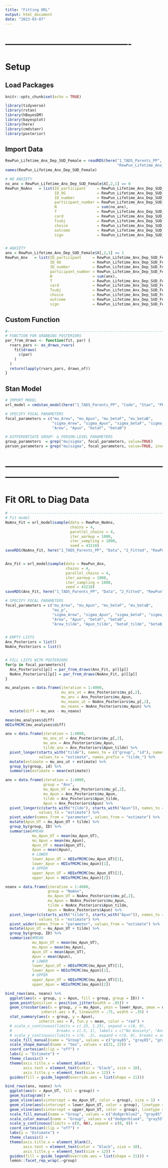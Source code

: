 ---
title: "Fitting ORL"
output: html_document
date: "2023-03-07"
---


# -------------------------------------------
# Setup
## Load Packages
```{r setup, include=FALSE}
knitr::opts_chunk$set(echo = TRUE)

library(tidyverse)
library(rstan)
library(hBayesDM)
library(bayesplot)
library(here)
library(cmdstanr)
library(posterior)
```


## Import Data
```{r}
RewPun_Lifetime_Anx_Dep_SUD_Female = readRDS(here("1_TADS_Parents_PP", "Data", "1_Stan",
                                                  "RewPun_Lifetime_Anx_Dep_SUD_Female.RDS"))
names(RewPun_Lifetime_Anx_Dep_SUD_Female)
```


```{r}
# NO ANXIETY
no_anx = RewPun_Lifetime_Anx_Dep_SUD_Female$X[,2,1] == 0
RewPun_NoAnx   = list(ID_participant     = RewPun_Lifetime_Anx_Dep_SUD_Female$ID_participant[no_anx],
                      ID_OG              = RewPun_Lifetime_Anx_Dep_SUD_Female$ID_OG[no_anx],
                      ID_number          = RewPun_Lifetime_Anx_Dep_SUD_Female$ID_number[no_anx],
                      participant_number = RewPun_Lifetime_Anx_Dep_SUD_Female$participant_number[no_anx],
                      N                  = sum(no_anx),
                      T                  = RewPun_Lifetime_Anx_Dep_SUD_Female$T,
                      card               = RewPun_Lifetime_Anx_Dep_SUD_Female$card[no_anx,,1],
                      Tsubj              = RewPun_Lifetime_Anx_Dep_SUD_Female$Tsubj[no_anx,1],
                      choice             = RewPun_Lifetime_Anx_Dep_SUD_Female$choice[no_anx,,1],
                      outcome            = RewPun_Lifetime_Anx_Dep_SUD_Female$outcome[no_anx,,1],
                      sign               = RewPun_Lifetime_Anx_Dep_SUD_Female$sign[no_anx,,1])


# ANXIETY
anx = RewPun_Lifetime_Anx_Dep_SUD_Female$X[,2,1] == 1
RewPun_Anx   = list(ID_participant     = RewPun_Lifetime_Anx_Dep_SUD_Female$ID_participant[anx],
                    ID_OG              = RewPun_Lifetime_Anx_Dep_SUD_Female$ID_OG[anx],
                    ID_number          = RewPun_Lifetime_Anx_Dep_SUD_Female$ID_number[anx],
                    participant_number = RewPun_Lifetime_Anx_Dep_SUD_Female$participant_number[anx],
                    N                  = sum(anx),
                    T                  = RewPun_Lifetime_Anx_Dep_SUD_Female$T,
                    card               = RewPun_Lifetime_Anx_Dep_SUD_Female$card[anx,,1],
                    Tsubj              = RewPun_Lifetime_Anx_Dep_SUD_Female$Tsubj[anx,1],
                    choice             = RewPun_Lifetime_Anx_Dep_SUD_Female$choice[anx,,1],
                    outcome            = RewPun_Lifetime_Anx_Dep_SUD_Female$outcome[anx,,1],
                    sign               = RewPun_Lifetime_Anx_Dep_SUD_Female$sign[anx,,1])
```


## Custom Function
```{r}
#------------------------------------------------------------------------------
# FUNCTION FOR GRABBING POSTERIORS
par_from_draws <- function(fit, par) {
  rvars_pars <- as_draws_rvars(
    fit$draws(
      c(par)
    )
  )
  return(lapply(rvars_pars, draws_of))
}
```


## Stan Model
```{r}
# IMPORT MODEL
orl_model = cmdstan_model(here("1_TADS_Parents_PP", "Code", "Stan", "PPORL.stan"))

# SPECIFY FOCAL PARAMETERS
focal_parameters = c("mu_Arew", "mu_Apun", "mu_betaF", "mu_betaB", 
                     "sigma_Arew", "sigma_Apun", "sigma_betaF", "sigma_betaB", 
                     "Arew", "Apun", "betaF", "betaB")

# DIFFERENTIATE GROUP- & PERSON-LEVEL PARAMETERS
group_parameters  = grep("mu|sigma", focal_parameters, value=TRUE)
person_parameters = grep("mu|sigma", focal_parameters, value=TRUE, invert=TRUE)
```


# ---------------------------------------------------------------------------------------------
# Fit ORL to Diag Data
```{r, eval = T}
# -----------------------------------------------------------------------------------
# Fit model
NoAnx_Fit = orl_model$sample(data = RewPun_NoAnx,
                             chains = 4,
                             parallel_chains = 4,
                             iter_warmup = 1000,
                             iter_sampling = 1000,
                             seed = 43210)
saveRDS(NoAnx_Fit, here("1_TADS_Parents_PP", "Data", "2_Fitted", "RewPun", "NoAnx_Fit.RDS"))


Anx_Fit = orl_model$sample(data = RewPun_Anx,
                           chains = 4,
                           parallel_chains = 4,
                           iter_warmup = 1000,
                           iter_sampling = 1000,
                           seed = 43210)
saveRDS(Anx_Fit, here("1_TADS_Parents_PP", "Data", "2_Fitted", "RewPun", "Anx_Fit.RDS"))
```


```{r}
# SPECIFY FOCAL PARAMETERS
focal_parameters = c("mu_Arew", "mu_Apun", "mu_betaF", "mu_betaB", 
                     "mu_p",
                     "sigma_Arew", "sigma_Apun", "sigma_betaF", "sigma_betaB", 
                     "Arew", "Apun", "betaF", "betaB", 
                     "Arew_tilde", "Apun_tilde", "betaF_tilde", "betaB_tilde")


# EMPTY LISTS
Anx_Posteriors = list()
NoAnx_Posteriors = list()


# FILL LISTS WITH POSTERIORS
for(p in focal_parameters){
  Anx_Posteriors[[p]] = par_from_draws(Anx_Fit, p)[[p]]
  NoAnx_Posteriors[[p]] = par_from_draws(NoAnx_Fit, p)[[p]]
}
```



```{r}
mu_analyses = data.frame(iteration = 1:4000,
                         mu_anx_ut = Anx_Posteriors$mu_p[,2],
                         mu_anx = Anx_Posteriors$mu_Apun,
                         mu_noanx_ut = NoAnx_Posteriors$mu_p[,2],
                         mu_noanx = NoAnx_Posteriors$mu_Apun) %>% 
  mutate(diff = mu_anx - mu_noanx)

mean(mu_analyses$diff)
HDIofMCMC(mu_analyses$diff)

anx = data.frame(iteration = 1:4000,
                 mu_anx_ut = Anx_Posteriors$mu_p[,2],
                 mu_anx = Anx_Posteriors$mu_Apun,
                 tilde_anx = Anx_Posteriors$Apun_tilde) %>% 
  pivot_longer(starts_with("tilde"), names_to = c("group", "id"), names_sep = "\\.",
               values_to = "estimate", names_prefix = "tilde_") %>% 
  mutate(estimate = mu_anx_ut + estimate) %>% 
  group_by(group, id) %>% 
  summarise(estimate = mean(estimate))

anx = data.frame(iteration = 1:4000,
                 group = "Anx",
                 mu_Apun_UT = Anx_Posteriors$mu_p[,2],
                 mu_Apun = Anx_Posteriors$mu_Apun,
                 tilde = Anx_Posteriors$Apun_tilde,
                 Apun = Anx_Posteriors$Apun) %>% 
  pivot_longer(c(starts_with("tilde"), starts_with("Apun")), names_to = c("parameter", "ID"), names_sep = "\\.",
               values_to = "estimate") %>%
  pivot_wider(names_from = "parameter", values_from = "estimate") %>% 
  mutate(Apun_UT = mu_Apun_UT + tilde) %>%
  group_by(group, ID) %>% 
  summarise(#MEAN 
            mu_Apun_UT = mean(mu_Apun_UT),
            mu_Apun = mean(mu_Apun),
            Apun_UT = mean(Apun_UT),
            Apun = mean(Apun),
            # LOWER
            lower_Apun_UT = HDIofMCMC(mu_Apun_UT)[1],
            lower_Apun = HDIofMCMC(mu_Apun)[1],
            # UPPER
            upper_Apun_UT = HDIofMCMC(mu_Apun_UT)[2],
            upper_Apun = HDIofMCMC(mu_Apun)[2])

noanx = data.frame(iteration = 1:4000,
                   group = "NoAnx",
                   mu_Apun_UT = NoAnx_Posteriors$mu_p[,2],
                   mu_Apun = NoAnx_Posteriors$mu_Apun,
                   tilde = NoAnx_Posteriors$Apun_tilde,
                   Apun = NoAnx_Posteriors$Apun) %>% 
  pivot_longer(c(starts_with("tilde"), starts_with("Apun")), names_to = c("parameter", "ID"), names_sep = "\\.",
               values_to = "estimate") %>%
  pivot_wider(names_from = "parameter", values_from = "estimate") %>% 
  mutate(Apun_UT = mu_Apun_UT + tilde) %>%
  group_by(group, ID) %>% 
  summarise(#MEAN 
            mu_Apun_UT = mean(mu_Apun_UT),
            mu_Apun = mean(mu_Apun),
            Apun_UT = mean(Apun_UT),
            Apun = mean(Apun),
            # LOWER
            lower_Apun_UT = HDIofMCMC(mu_Apun_UT)[1],
            lower_Apun = HDIofMCMC(mu_Apun)[1],
            # UPPER
            upper_Apun_UT = HDIofMCMC(mu_Apun_UT)[2],
            upper_Apun = HDIofMCMC(mu_Apun)[2])
```


```{r}
bind_rows(anx, noanx) %>% 
  ggplot(aes(x = group, y = Apun, fill = group, group = ID)) +
  geom_point(position = position_jitter(width = .05)) +
  geom_crossbar(aes(x = group, y = mu_Apun, ymin = lower_Apun, ymax = upper_Apun),
                inherit.aes = F, linewidth = .75, width = .35) +
  stat_summary(aes(x = group, y = Apun), 
               inherit.aes = F, fun.y = mean, color = "red") +
  # scale_x_continuous(limits = c(.25, 1.25), expand = c(0, 0),
  #                    breaks = c(.5, 1), labels = c("No Anxiety", "Anxiety")) +
  # scale_y_continuous(limits = c(0, .3), expand = c(0, 0), breaks = seq(0, .3, .1)) +
  scale_fill_manual(name = "Group", values = c("gray85", "gray85", "gray40")) +
  scale_shape_manual(name = "Sex", values = c(21, 22)) +
  coord_cartesian(clip = "off") +
  labs(y = "Estimate") +
  theme_classic() +
  theme(axis.title.x = element_blank(),
        axis.text = element_text(color = "black", size = 10),
        axis.title.y = element_text(size = 12)) + 
  guides(fill = guide_legend(override.aes = list(shape = 21)))
```




```{r}
bind_rows(anx, noanx) %>% 
  ggplot(aes(x = Apun_UT, fill = group)) +
  geom_histogram() +
  geom_vline(aes(xintercept = mu_Apun_UT, color = group), size = 1) +
  geom_vline(aes(xintercept = lower_Apun_UT, color = group), linetype = "dashed", size = 1) +
  geom_vline(aes(xintercept = upper_Apun_UT, color = group), linetype = "dashed", size = 1) +
  scale_fill_manual(name = "Group", values = c("dodgerblue2", "gray85", "gray40")) +
  scale_color_manual(name = "Group", values = c("dodgerblue4", "gray55", "black")) +
  scale_y_continuous(limits = c(0, NA), expand = c(0, 0)) +
  coord_cartesian(clip = "off") +
  labs(y = "Estimate") +
  theme_classic() +
  theme(axis.title.x = element_blank(),
        axis.text = element_text(color = "black", size = 10),
        axis.title.y = element_text(size = 12)) + 
  guides(fill = guide_legend(override.aes = list(shape = 21))) +
  lemon::facet_rep_wrap(.~group)
```











